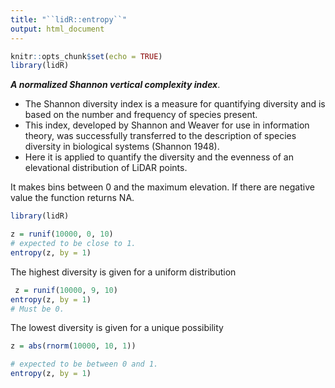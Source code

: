 ```yaml
---
title: "``lidR::entropy``"
output: html_document
---
```


```r
knitr::opts_chunk$set(echo = TRUE)
library(lidR)
```

***A normalized Shannon vertical complexity index***. 

* The Shannon diversity index is a measure for quantifying diversity and is based on the number and frequency of species present. 
* This index, developed by Shannon and Weaver for use in information theory, was successfully transferred to the description of species diversity in biological systems (Shannon 1948). 
* Here it is applied to quantify the diversity and the evenness of an elevational distribution of LiDAR points. 

It makes bins between 0 and the maximum elevation. If there are negative value the function returns NA. 

```r
library(lidR)

z = runif(10000, 0, 10)
# expected to be close to 1. 
entropy(z, by = 1)
```
The highest diversity is given for a uniform distribution

```r
 z = runif(10000, 9, 10)
entropy(z, by = 1)
# Must be 0. 
```
The lowest diversity is given for a unique possibility

```r
z = abs(rnorm(10000, 10, 1))

# expected to be between 0 and 1.
entropy(z, by = 1)
```
